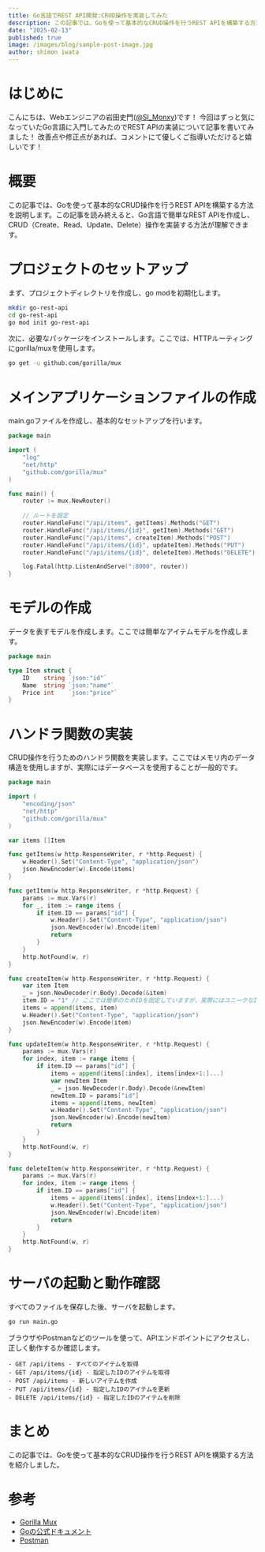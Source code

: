 ```yaml
---
title: Go言語でREST API開発:CRUD操作を実装してみた
description: この記事では、Goを使って基本的なCRUD操作を行うREST APIを構築する方法を説明します。
date: "2025-02-13"
published: true
image: /images/blog/sample-post-image.jpg
author: shimon iwata
---
```


# はじめに
こんにちは、Webエンジニアの岩田史門([@SI_Monxy](https://x.com/SI_Monxy))です！
今回はずっと気になっていたGo言語に入門してみたのでREST APIの実装について記事を書いてみました！
改善点や修正点があれば、コメントにて優しくご指導いただけると嬉しいです！

# 概要
この記事では、Goを使って基本的なCRUD操作を行うREST APIを構築する方法を説明します。この記事を読み終えると、Go言語で簡単なREST APIを作成し、CRUD（Create、Read、Update、Delete）操作を実装する方法が理解できます。

# プロジェクトのセットアップ
まず、プロジェクトディレクトリを作成し、go modを初期化します。
``` bash
mkdir go-rest-api
cd go-rest-api
go mod init go-rest-api
```

次に、必要なパッケージをインストールします。ここでは、HTTPルーティングにgorilla/muxを使用します。

``` bash
go get -u github.com/gorilla/mux
```

# メインアプリケーションファイルの作成
main.goファイルを作成し、基本的なセットアップを行います。

``` go
package main

import (
	"log"
	"net/http"
	"github.com/gorilla/mux"
)

func main() {
	router := mux.NewRouter()
	
	// ルートを設定
	router.HandleFunc("/api/items", getItems).Methods("GET")
	router.HandleFunc("/api/items/{id}", getItem).Methods("GET")
	router.HandleFunc("/api/items", createItem).Methods("POST")
	router.HandleFunc("/api/items/{id}", updateItem).Methods("PUT")
	router.HandleFunc("/api/items/{id}", deleteItem).Methods("DELETE")

	log.Fatal(http.ListenAndServe(":8000", router))
}
```

# モデルの作成
データを表すモデルを作成します。ここでは簡単なアイテムモデルを作成します。

``` go
package main

type Item struct {
	ID    string `json:"id"`
	Name  string `json:"name"`
	Price int    `json:"price"`
}
```

# ハンドラ関数の実装
CRUD操作を行うためのハンドラ関数を実装します。ここではメモリ内のデータ構造を使用しますが、実際にはデータベースを使用することが一般的です。

``` go
package main

import (
	"encoding/json"
	"net/http"
	"github.com/gorilla/mux"
)

var items []Item

func getItems(w http.ResponseWriter, r *http.Request) {
	w.Header().Set("Content-Type", "application/json")
	json.NewEncoder(w).Encode(items)
}

func getItem(w http.ResponseWriter, r *http.Request) {
	params := mux.Vars(r)
	for _, item := range items {
		if item.ID == params["id"] {
			w.Header().Set("Content-Type", "application/json")
			json.NewEncoder(w).Encode(item)
			return
		}
	}
	http.NotFound(w, r)
}

func createItem(w http.ResponseWriter, r *http.Request) {
	var item Item
	_ = json.NewDecoder(r.Body).Decode(&item)
	item.ID = "1" // ここでは簡単のためIDを固定していますが、実際にはユニークなIDを生成する必要があります
	items = append(items, item)
	w.Header().Set("Content-Type", "application/json")
	json.NewEncoder(w).Encode(item)
}

func updateItem(w http.ResponseWriter, r *http.Request) {
	params := mux.Vars(r)
	for index, item := range items {
		if item.ID == params["id"] {
			items = append(items[:index], items[index+1:]...)
			var newItem Item
			_ = json.NewDecoder(r.Body).Decode(&newItem)
			newItem.ID = params["id"]
			items = append(items, newItem)
			w.Header().Set("Content-Type", "application/json")
			json.NewEncoder(w).Encode(newItem)
			return
		}
	}
	http.NotFound(w, r)
}

func deleteItem(w http.ResponseWriter, r *http.Request) {
	params := mux.Vars(r)
	for index, item := range items {
		if item.ID == params["id"] {
			items = append(items[:index], items[index+1:]...)
			w.Header().Set("Content-Type", "application/json")
			json.NewEncoder(w).Encode(item)
			return
		}
	}
	http.NotFound(w, r)
}
```

# サーバの起動と動作確認
すべてのファイルを保存した後、サーバを起動します。

``` bash
go run main.go
``` 

ブラウザやPostmanなどのツールを使って、APIエンドポイントにアクセスし、正しく動作するか確認します。

```
- GET /api/items - すべてのアイテムを取得
- GET /api/items/{id} - 指定したIDのアイテムを取得
- POST /api/items - 新しいアイテムを作成
- PUT /api/items/{id} - 指定したIDのアイテムを更新
- DELETE /api/items/{id} - 指定したIDのアイテムを削除
```

# まとめ
この記事では、Goを使って基本的なCRUD操作を行うREST APIを構築する方法を紹介しました。

# 参考
- [Gorilla Mux](https://github.com/gorilla/mux)
- [Goの公式ドキュメント](https://go.dev/doc/)
- [Postman](https://www.postman.com/)

